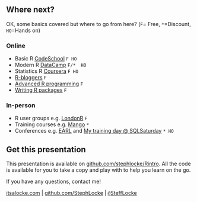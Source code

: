 ## Where next?{.smaller}
OK, some basics covered but where to go from here? (```F```= Free, ```*```=Discount, ```HO```=Hands on)

### Online
- Basic R [CodeSchool](http://tryr.codeschool.com) ```F HO```
- Modern R [DataCamp](http://datacamp.com) ```F/*  HO```
- Statistics R [Coursera](https://www.coursera.org/specialization/jhudatascience) ```F HO```
- [R-bloggers](http://www.r-bloggers.com/) ```F```
- [Advanced R programming](http://adv-r.had.co.nz/) ```F```
- [Writing R packages](http://r-pkgs.had.co.nz/) ```F```

### In-person
- R user groups e.g. [LondonR](http://www.londonr.org/) ```F```
- Training courses e.g. [Mango](mailto://training@mango-solutions.com) ```*```
- Conferences e.g. [EARL](http://www.earl-conference.com/) and [My training day @ SQLSaturday](http://sqlsatexeter.azurewebsites.net/?page_id=342) ```* HO```



## Get this presentation
This presentation is available on [github.com/stephlocke/Rintro](https://github.com/stephlocke/Rintro). All the code is available for you to take a copy and play with to help you learn on the go.

If you have any questions, contact me! 

[itsalocke.com](http://itsalocke.com) | [github.com/StephLocke](https://github.com/StephLocke) | [`@`SteffLocke](https://twitter.com/stefflocke)